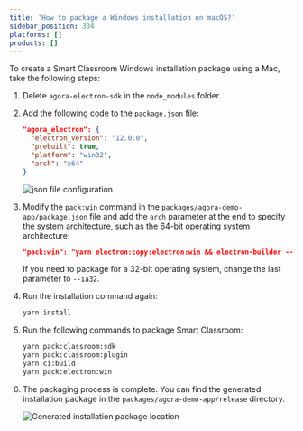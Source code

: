 ```yaml
---
title: 'How to package a Windows installation on macOS?'
sidebar_position: 304
platforms: []
products: []
---
```



To create a Smart Classroom Windows installation package using a Mac, take the following steps:

1. Delete `agora-electron-sdk` in the `node_modules` folder.

2. Add the following code to the `package.json` file:

    ```json
    "agora_electron": {
      "electron_version": "12.0.0",
      "prebuilt": true,
      "platform": "win32",
      "arch": "x64"
    }
    ```

    ![json file configuration](../data/images/faq-electron-packaging1.png)

3. Modify the `pack:win` command in the `packages/agora-demo-app/package.json` file and add the `arch` parameter at the end to specify the system architecture, such as the 64-bit operating system architecture:

    ```json
    "pack:win": "yarn electron:copy:electron:win && electron-builder --win -p never --x64",
    ```

    If you need to package for a 32-bit operating system, change the last parameter to `--ia32`.

4. Run the installation command again:

    ```bash
    yarn install
    ```

5. Run the following commands to package Smart Classroom:

    ```bash
    yarn pack:classroom:sdk
    yarn pack:classroom:plugin
    yarn ci:build
    yarn pack:electron:win
    ```

6. The packaging process is complete. You can find the generated installation package in the `packages/agora-demo-app/release` directory.

    ![Generated installation package location](../data/images/faq-electron-packaging2.png)
